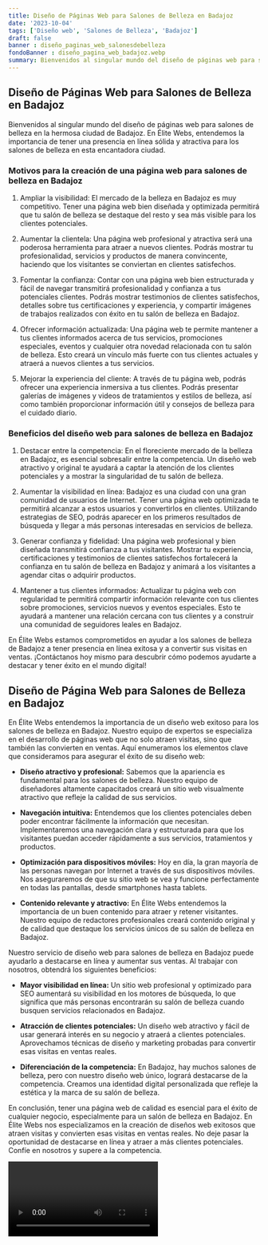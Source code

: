 ```yaml
---
title: Diseño de Páginas Web para Salones de Belleza en Badajoz
date: '2023-10-04'
tags: ['Diseño web', 'Salones de Belleza', 'Badajoz']
draft: false
banner : diseño_paginas_web_salonesdebelleza
fondoBanner : diseño_pagina_web_badajoz.webp
summary: Bienvenidos al singular mundo del diseño de páginas web para salones de belleza en la hermosa ciudad de Badajoz. En Élite Webs, entendemos la importancia de tener una presencia en línea sólida y atractiva para los salones de belleza en esta encantadora ciudad.
---
```


## **Diseño de Páginas Web para Salones de Belleza en Badajoz**

Bienvenidos al singular mundo del diseño de páginas web para salones de belleza en la hermosa ciudad de Badajoz. En Élite Webs, entendemos la importancia de tener una presencia en línea sólida y atractiva para los salones de belleza en esta encantadora ciudad.

### **Motivos para la creación de una página web para salones de belleza en Badajoz**

1. Ampliar la visibilidad:  El mercado de la belleza en Badajoz es muy competitivo. Tener una página web bien diseñada y optimizada permitirá que tu salón de belleza se destaque del resto y sea más visible para los clientes potenciales.

2. Aumentar la clientela: Una página web profesional y atractiva será una poderosa herramienta para atraer a nuevos clientes. Podrás mostrar tu profesionalidad, servicios y productos de manera convincente, haciendo que los visitantes se conviertan en clientes satisfechos.

3. Fomentar la confianza: Contar con una página web bien estructurada y fácil de navegar transmitirá profesionalidad y confianza a tus potenciales clientes. Podrás mostrar testimonios de clientes satisfechos, detalles sobre tus certificaciones y experiencia, y compartir imágenes de trabajos realizados con éxito en tu salón de belleza en Badajoz.

4. Ofrecer información actualizada: Una página web te permite mantener a tus clientes informados acerca de tus servicios, promociones especiales, eventos y cualquier otra novedad relacionada con tu salón de belleza. Esto creará un vínculo más fuerte con tus clientes actuales y atraerá a nuevos clientes a tus servicios.

5. Mejorar la experiencia del cliente: A través de tu página web, podrás ofrecer una experiencia inmersiva a tus clientes. Podrás presentar galerías de imágenes y videos de tratamientos y estilos de belleza, así como también proporcionar información útil y consejos de belleza para el cuidado diario.

### **Beneficios del diseño web para salones de belleza en Badajoz**

1. Destacar entre la competencia: En el floreciente mercado de la belleza en Badajoz, es esencial sobresalir entre la competencia. Un diseño web atractivo y original te ayudará a captar la atención de los clientes potenciales y a mostrar la singularidad de tu salón de belleza.

2. Aumentar la visibilidad en línea: Badajoz es una ciudad con una gran comunidad de usuarios de Internet. Tener una página web optimizada te permitirá alcanzar a estos usuarios y convertirlos en clientes. Utilizando estrategias de SEO, podrás aparecer en los primeros resultados de búsqueda y llegar a más personas interesadas en servicios de belleza.

3. Generar confianza y fidelidad: Una página web profesional y bien diseñada transmitirá confianza a tus visitantes. Mostrar tu experiencia, certificaciones y testimonios de clientes satisfechos fortalecerá la confianza en tu salón de belleza en Badajoz y animará a los visitantes a agendar citas o adquirir productos.

4. Mantener a tus clientes informados: Actualizar tu página web con regularidad te permitirá compartir información relevante con tus clientes sobre promociones, servicios nuevos y eventos especiales. Esto te ayudará a mantener una relación cercana con tus clientes y a construir una comunidad de seguidores leales en Badajoz.

En Élite Webs estamos comprometidos en ayudar a los salones de belleza de Badajoz a tener presencia en línea exitosa y a convertir sus visitas en ventas. ¡Contáctanos hoy mismo para descubrir cómo podemos ayudarte a destacar y tener éxito en el mundo digital!

<GifSeo />

<Cta />

## Diseño de Página Web para Salones de Belleza en Badajoz

En Élite Webs entendemos la importancia de un diseño web exitoso para los salones de belleza en Badajoz. Nuestro equipo de expertos se especializa en el desarrollo de páginas web que no solo atraen visitas, sino que también las convierten en ventas. Aquí enumeramos los elementos clave que consideramos para asegurar el éxito de su diseño web:

- **Diseño atractivo y profesional:** Sabemos que la apariencia es fundamental para los salones de belleza. Nuestro equipo de diseñadores altamente capacitados creará un sitio web visualmente atractivo que refleje la calidad de sus servicios.

- **Navegación intuitiva:** Entendemos que los clientes potenciales deben poder encontrar fácilmente la información que necesitan. Implementaremos una navegación clara y estructurada para que los visitantes puedan acceder rápidamente a sus servicios, tratamientos y productos.

- **Optimización para dispositivos móviles:** Hoy en día, la gran mayoría de las personas navegan por Internet a través de sus dispositivos móviles. Nos aseguraremos de que su sitio web se vea y funcione perfectamente en todas las pantallas, desde smartphones hasta tablets.

- **Contenido relevante y atractivo:** En Élite Webs entendemos la importancia de un buen contenido para atraer y retener visitantes. Nuestro equipo de redactores profesionales creará contenido original y de calidad que destaque los servicios únicos de su salón de belleza en Badajoz.

Nuestro servicio de diseño web para salones de belleza en Badajoz puede ayudarlo a destacarse en línea y aumentar sus ventas. Al trabajar con nosotros, obtendrá los siguientes beneficios:

- **Mayor visibilidad en línea:** Un sitio web profesional y optimizado para SEO aumentará su visibilidad en los motores de búsqueda, lo que significa que más personas encontrarán su salón de belleza cuando busquen servicios relacionados en Badajoz.

- **Atracción de clientes potenciales:** Un diseño web atractivo y fácil de usar generará interés en su negocio y atraerá a clientes potenciales. Aprovechamos técnicas de diseño y marketing probadas para convertir esas visitas en ventas reales.

- **Diferenciación de la competencia:** En Badajoz, hay muchos salones de belleza, pero con nuestro diseño web único, logrará destacarse de la competencia. Creamos una identidad digital personalizada que refleje la estética y la marca de su salón de belleza.

En conclusión, tener una página web de calidad es esencial para el éxito de cualquier negocio, especialmente para un salón de belleza en Badajoz. En Élite Webs nos especializamos en la creación de diseños web exitosos que atraen visitas y convierten esas visitas en ventas reales. No deje pasar la oportunidad de destacarse en línea y atraer a más clientes potenciales. Confíe en nosotros y supere a la competencia.

<Video />

<CtaBot job='Salones de Belleza' city='Badajoz'/>

<Gmaps query='Badajoz+españa+maps' />
